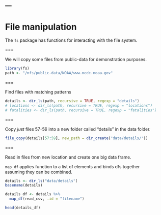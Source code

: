 ---
---

# File manipulation

The `fs` package has functions for interacting with the file system.

===

We will copy some files from public-data for demonstration purposes.

```r
library(fs)
path <- "/nfs/public-data/NOAA/www.ncdc.noaa.gov"
```

===

Find files with matching patterns 

```r
details <- dir_ls(path, recursive = TRUE, regexp = "details")
# locations <- dir_ls(path, recursive = TRUE, regexp = "locations")
# fatalities <- dir_ls(path, recursive = TRUE, regexp = "fatalities")
```

===

Copy *just* files 57-59 into a new folder called "details" in the data folder.

```r
file_copy(details[57:59], new_path = dir_create("data/details/"))
```

===

Read in files from new location and create one big data frame.

`map_df` applies function to a list of elements and binds dfs together
assuming they can be combined.  

```r
details <- dir_ls("data/details")
basename(details)
```

```r
details_df <- details %>% 
  map_df(read_csv, .id = "filename")
```

```r
head(details_df)
```

